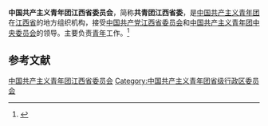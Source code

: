 {{Infobox PRCG
|机构名称 = 中国共产主义青年团<br />江西省委员会
|标志1    = China Youth League logo.svg
|上级机构 = [[中国共产主义青年团中央委员会|中国共产主义青年团中央委员会]]
|机构类型 = [[人民团体|人民团体]]
|行政级别 = 正地厅级
|届数     = 
|任期始   = 
|职位1    = 书　记
|人员1    = 
|职位2    = 副书记
|人员2    = 
|人数2    =
|职位3    =
|人员3    =
|组织法规 = [[s:中国共产主义青年团章程|中国共产主义青年团章程]]
|中共上级 = [[中国共产党江西省委员会|中国共产党江西省委员会]]
|中共本级 = 中国共产党中国共产主义青年团江西省委员会[[党组|党组]]
|场所1    =
|地址1    =
|邮编1    =
|电话1    =
|网站     = 江西青年网
|网址     = http://www.jxyouth.org.cn/
|时期1    =
|机构1    =
|时期2    =
|机构2    =
}}
'''中国共产主义青年团江西省委员会'''，简称'''共青团江西省委'''，是[[中国共产主义青年团|中国共产主义青年团]]在[[江西省|江西省]]的地方组织机构，接受[[中国共产党江西省委员会|中国共产党江西省委员会]]和[[中国共产主义青年团中央委员会|中国共产主义青年团中央委员会]]的领导。主要负责[[青年|青年]]工作。<ref>{{Cite book|title=中华人民共和国职官志|author=何虎生, 李耀东, 向常福主编|publisher=中国社会出版社|year=2003|isbn=9787800883934|location=北京|pages=}}</ref>

== 参考文献 ==
{{Reflist}}

{{中华人民共和国各省级行政区|委员会|中国共产主义青年团|仅内地=yes}}

{{Authority control}}
[[Category:中国共产主义青年团江西省委员会|]]
[[Category:中国共产主义青年团省级行政区委员会|Category:中国共产主义青年团省级行政区委员会]]